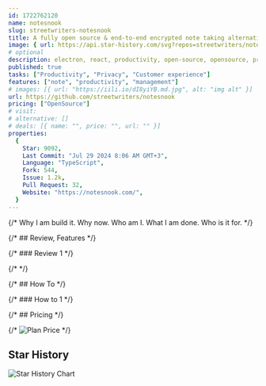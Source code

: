 ```yaml
---
id: 1722762120
name: notesnook
slug: streetwriters-notesnook
title: A fully open source & end-to-end encrypted note taking alternative to Evernote.
image: { url: https://api.star-history.com/svg?repos=streetwriters/notesnook }
# optional
description: electron, react, productivity, open-source, opensource, privacy, react-native, notebook, notes, reactjs, foss, self-hosted, dotnet-core, asp-net-core, note-taking, hacktoberfest, notes-app, note-managment, note-taking-app,  ,
published: true
tasks: ["Productivity", "Privacy", "Customer experience"]
features: ["note", "productivity", "management"]
# images: [{ url: "https://iili.io/dI8yiYB.md.jpg", alt: "img alt" }]
url: https://github.com/streetwriters/notesnook
pricing: ["OpenSource"]
# visit:
# alternative: []
# deals: [{ name: "", price: "", url: "" }]
properties:
  {
    Star: 9092,
    Last Commit: "Jul 29 2024 8:06 AM GMT+3",
    Language: "TypeScript",
    Fork: 544,
    Issue: 1.2k,
    Pull Request: 32,
    Website: "https://notesnook.com/",
  }
---
```


{/* Why I am build it. Why now. Who am I. What I am done. Who is it for. */}

{/* ## Review, Features */}

{/* ### Review 1 */}

{/* <DetailYoutube videoId="" startTime={0} /> */}

{/* ## How To */}

{/* ### How to 1 */}

{/* ## Pricing */}

{/* <Img src="" alt="Plan Price" /> */}

## Star History

![Star History Chart](https://api.star-history.com/svg?repos=streetwriters/notesnook)
